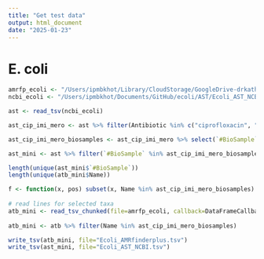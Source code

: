 ```yaml
---
title: "Get test data"
output: html_document
date: "2025-01-23"
---
```


# E. coli

``` r
amrfp_ecoli <- "/Users/ipmbkhot/Library/CloudStorage/GoogleDrive-drkatholt@gmail.com/My\ Drive/AMRnet/resistance\ rules/AMRFP_results.tsv.gz"
ncbi_ecoli <- "/Users/ipmbkhot/Documents/GitHub/ecoli/AST/Ecoli_AST_NCBI.tsv.gz"
```

```r
ast <- read_tsv(ncbi_ecoli)

ast_cip_imi_mero <- ast %>% filter(Antibiotic %in% c("ciprofloxacin", "imipenem", "meropenem")) %>% filter(`Testing standard`=="CLSI") %>% filter(!is.na(`MIC (mg/L)`))

ast_cip_imi_mero_biosamples <- ast_cip_imi_mero %>% select(`#BioSample`, Antibiotic, `MIC (mg/L)`) %>% pivot_wider(id_cols=`#BioSample`, names_from=Antibiotic, values_from=`MIC (mg/L)`) %>% filter(!is.na(ciprofloxacin) & !is.na(imipenem) & !is.na(meropenem)) %>% pull(`#BioSample`)

ast_mini <- ast %>% filter(`#BioSample` %in% ast_cip_imi_mero_biosamples) %>% filter(Antibiotic %in% c("ciprofloxacin", "meropenem", "imipenem")) %>% filter(`Testing standard`=="CLSI") %>% filter(`Scientific name`=="Escherichia coli")

length(unique(ast_mini$`#BioSample`))
length(unique(atb_mini$Name))

```

```r
f <- function(x, pos) subset(x, Name %in% ast_cip_imi_mero_biosamples)
  
# read lines for selected taxa  
atb_mini <- read_tsv_chunked(file=amrfp_ecoli, callback=DataFrameCallback$new(f), chunk_size = 10000)
  
atb_mini <- atb %>% filter(Name %in% ast_cip_imi_mero_biosamples)

```

```r
write_tsv(atb_mini, file="Ecoli_AMRfinderplus.tsv")
write_tsv(ast_mini, file="Ecoli_AST_NCBI.tsv")
```

``` r

```
